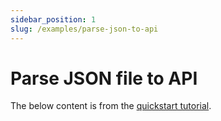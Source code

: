 ```yaml
---
sidebar_position: 1
slug: /examples/parse-json-to-api
---
```



# Parse JSON file to API

The below content is from the [quickstart tutorial](/docs/tutorial/command-to-api).

<Tutorial/>
